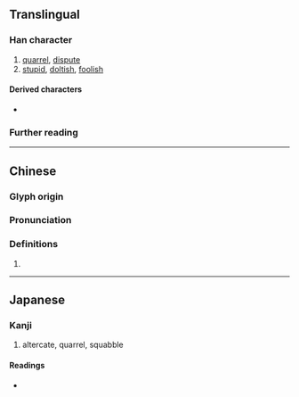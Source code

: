 {{also|㚣}}
{{character info/new}}
==Translingual==

===Han character===
{{Han char|rn=38|rad=女|as=03|sn=6|four=44444|canj=VV|ids=⿰女女}}

# [[quarrel]], [[dispute]]
# [[stupid]], [[doltish]], [[foolish]]

====Derived characters====
* {{l|mul|[[𡘛]], [[姦]], [[𡝉]], [[𭒒]], [[𫌥]]}}

===Further reading===
{{Han ref|kx=0255.080|dkj=06050|dj=0518.090|hdz=21029.030|uh=597B}}

----

==Chinese==
{{zh-forms}}

===Glyph origin===
{{Han etym}}
{{zh-etym-double|女|woman}}

===Pronunciation===
{{zh-pron
|m=nuán,nán
|c=nyun4,lyun4
|cat=v
}}

===Definitions===
{{zh-hanzi}}

# {{rfdef|lang=zh}}

----

==Japanese==

===Kanji===
{{ja-kanji|grade=|rs=女03}}

# {{defn|lang=ja|sort=女03}} altercate, quarrel, squabble

====Readings====
* {{ja-readings|on=だん,なん|kun=いいあらそ.う}}